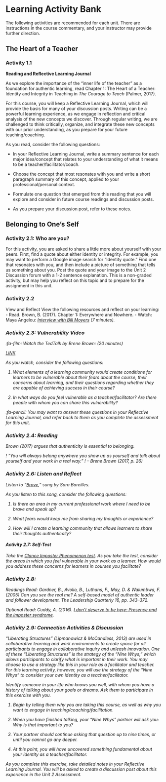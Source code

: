 # Learning Activity Bank {-}

The following activities are recommended for each unit. There are instructions in the course commentary, and your instructor may provide further direction.

## The Heart of a Teacher{-}

### Activity 1.1 {-}

**Reading and Reflective Learning Journal**

As we explore the importance of the “inner life of the teacher” as a
foundation for authentic learning, read Chapter 1: The Heart of a
Teacher: Identity and Integrity in Teaching in *The Courage to Teach*
(Palmer, 2017).

For this course, you will keep a Reflective Learning Journal, which will
provide the basis for many of your discussion posts. Writing can be a powerful
learning experience, as we engage in reflection and critical analysis of
the new concepts we discover. Through regular writing, we are challenged
to think critically, organize, and integrate these new concepts with our
prior understanding, as you prepare for your future teaching/coaching.

As you read, consider the following questions:

  - In your Reflective Learning Journal, write a summary sentence for
    each major idea/concept that relates to your understanding of what
    it means to be a teacher/facilitator/coach.

  - Choose the concept that most resonates with you and write a short
    paragraph summary of this concept, applied to your
    professional/personal context.

  - Formulate one question that emerged from this reading that you will
    explore and consider in future course readings and discussion posts.

  - As you prepare your discussion post, refer to these notes.

## Belonging to One’s Self{-}

### Activity 2.1: Who are you?{-}

For this activity, you are asked to share a little more about yourself with your peers. First, find a quote about either identity or integrity. For example, you may want to perform a Google image search for “identity quote.” Find one that resonates with you, and then include a picture of something that tells us something about you. Post the quote and your image to the Unit 2 Discussion forum with a 1-2 sentence explanation. This is a non-graded activity, but may help you reflect on this topic and to prepare for the assignment in this unit.


### Activity 2.2 {-}

View and Reflect View the following resources and reflect on your learning: - Read. Brown, B. (2017). Chapter 1: Everywhere and Nowhere. - Watch: Maya Angelou: <a href="http://billmoyers.com/content/conversation-maya-angelou/"><i>Interview with Bill Moyers</a> (7 minutes).

### Activity 2.3: Vulnerability Video{-}

:fa-film: Watch the TedTalk by Brene Brown: (20 minutes)

[LINK](https://www.youtube.com/watch?v=iCvmsMzlF7o) 


As you watch, consider the following questions:

1.  What elements of a learning community would create conditions for learners to be vulnerable about their fears about the course, their concerns about learning, and their questions regarding whether they are capable of achieving success in their course?

2.  In what ways do you feel vulnerable as a teacher/facilitator? Are there people with whom you can share this vulnerability?

:fa-pencil: You may want to answer these questions in your Reflective Learning Journal, and refer back to them as you complete the assessment for this unit.

### Activity 2.4: Reading{-}

Brown (2017) argues that authenticity is essential to belonging.

! "You will always belong anywhere you show up as yourself and talk about yourself and your work in a real way." ! -- Brene Brown (2017, p. 26)

### Activity 2.6: Listen and Reflect{-}

Listen to “[Brave](https://www.youtube.com/watch?v=QUQsqBqxoR4),” sung by Sara Bareilles.

As you listen to this song, consider the following questions:

1.  Is there an area in my current professional work where I need to be brave and speak up?

2.  What fears would keep me from sharing my thoughts or experience?

3.  How will I create a learning community that allows learners to share their thoughts authentically?


#### Activity 2.7: Self-Test{-}

Take the [Clance Imposter Phenomenon test](http://paulineroseclance.com/pdf/IPscoringtest.pdf). As you take the test, consider the areas in which you feel vulnerable in your work as a learner. How would you address these concerns for learners in courses you facilitate?


### Activity 2.8: {-}

Readings Read: Gardner, B., Avolio, B., Luthans, F., May, D. & Walumbwa, F. (2005) Can you see the real me? A self-based model of authentic leader and follower development. The Leadership Quarterly 16, pp. 343–372.

Optional Read: Cuddy, A. (2016). [I don’t deserve to be here: Presence and the imposter syndrome](https://leanin.org/news-inspiration/overcoming-imposter-syndrome-to-reveal-your-presence).


### Activity 2.9: Connection Activities  & Discussion{-}

“Liberating Structures” (Lipmanowicz & McCandless, 2013) are used in collaborative learning and work environments to create space for all participants to engage in collaborative inquiry and unleash innovation. One of these “Liberating Structures” is the strategy of the “Nine Whys,” which allows participants to clarify what is important in their work. You may choose to use a strategy like this in your role as a facilitator and teacher. For this learning activity, however, you will use the strategy of the “Nine Whys” to consider your own identity as a teacher/facilitator.

Identify someone in your life who knows you well, with whom you have a history of talking about your goals or dreams. Ask them to participate in this exercise with you.

1.  Begin by telling them why you are taking this course, as well as why you want to engage in teaching/coaching/facilitation.

2.  When you have finished talking, your “Nine Whys” partner will ask you: Why is that important to you?

3.  Your partner should continue asking that question up to nine times, or until you cannot go any deeper.

4.  At this point, you will have uncovered something fundamental about your identity as a teacher/facilitator.

As you complete this exercise, take detailed notes in your Reflective Learning Journal. You will be asked to create a discussion post about this experience in the Unit 2 Assessment.

